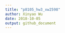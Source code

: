 ```yaml
---
title: "p8105_hw3_xw2598"
author: Xinyao Wu
date: 2018-10-05
output: github_document
---
```


```r

```

